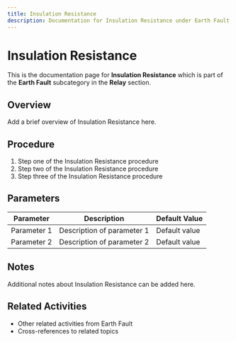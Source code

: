 ```yaml
---
title: Insulation Resistance
description: Documentation for Insulation Resistance under Earth Fault in Relay category
---
```


# Insulation Resistance

This is the documentation page for **Insulation Resistance** which is part of the **Earth Fault** subcategory in the **Relay** section.

## Overview

Add a brief overview of Insulation Resistance here.

## Procedure

1. Step one of the Insulation Resistance procedure
2. Step two of the Insulation Resistance procedure
3. Step three of the Insulation Resistance procedure

## Parameters

| Parameter | Description | Default Value |
|-----------|-------------|---------------|
| Parameter 1 | Description of parameter 1 | Default value |
| Parameter 2 | Description of parameter 2 | Default value |

## Notes

Additional notes about Insulation Resistance can be added here.

## Related Activities

- Other related activities from Earth Fault
- Cross-references to related topics
